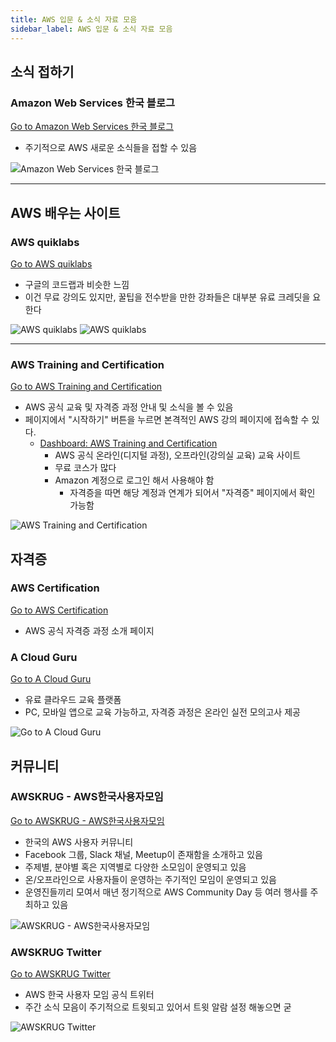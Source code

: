 ```yaml
---
title: AWS 입문 & 소식 자료 모음
sidebar_label: AWS 입문 & 소식 자료 모음
---
```


## 소식 접하기
### Amazon Web Services 한국 블로그
[Go to Amazon Web Services 한국 블로그](https://aws.amazon.com/ko/blogs/korea/)

- 주기적으로 AWS 새로운 소식들을 접할 수 있음

![Amazon Web Services 한국 블로그](../../static/aws/001-blog.png)

<hr />

## AWS 배우는 사이트
### AWS quiklabs
[Go to AWS quiklabs](https://amazon.qwiklabs.com/catalog)

- 구글의 코드랩과 비슷한 느낌
- 이건 무료 강의도 있지만, 꿀팁을 전수받을 만한 강좌들은 대부분 유료 크레딧을 요한다

![AWS quiklabs](../../static/aws/001-quicklab1.png)
![AWS quiklabs](../../static/aws/001-quicklab2.png)

<hr />

### AWS Training and Certification
[Go to AWS Training and Certification](https://aws.amazon.com/ko/training/)

- AWS 공식 교육 및 자격증 과정 안내 및 소식을 볼 수 있음
- 페이지에서 "시작하기" 버튼을 누르면 본격적인 AWS 강의 페이지에 접속할 수 있다.
  - [Dashboard: AWS Training and Certification](https://www.aws.training/Dashboard)
    - AWS 공식 온라인(디지털 과정), 오프라인(강의실 교육) 교육 사이트
    - 무료 코스가 많다
    - Amazon 계정으로 로그인 해서 사용해야 함
      - 자격증을 따면 해당 계정과 연계가 되어서 "자격증" 페이지에서 확인 가능함

![AWS Training and Certification](../../static/aws/001-training.png)

## 자격증
### AWS Certification
[Go to AWS Certification](https://aws.amazon.com/ko/certification/)
- AWS 공식 자격증 과정 소개 페이지

### A Cloud Guru
[Go to A Cloud Guru](https://acloudguru.com/)
- 유료 클라우드 교육 플랫폼
- PC, 모바일 앱으로 교육 가능하고, 자격증 과정은 온라인 실전 모의고사 제공

![Go to A Cloud Guru](../../static/aws/001-acloudguru.png)

## 커뮤니티
### AWSKRUG - AWS한국사용자모임

[Go to AWSKRUG - AWS한국사용자모임](https://awskrug.github.io/)
- 한국의 AWS 사용자 커뮤니티
- Facebook 그룹, Slack 채널, Meetup이 존재함을 소개하고 있음
- 주제별, 분야별 혹은 지역별로 다양한 소모임이 운영되고 있음
- 온/오프라인으로 사용자들이 운영하는 주기적인 모임이 운영되고 있음
- 운영진들끼리 모여서 매년 정기적으로 AWS Community Day 등 여러 행사를 주최하고 있음

![AWSKRUG - AWS한국사용자모임](../../static/aws/001-awskrug.png)

### AWSKRUG Twitter
[Go to AWSKRUG Twitter](https://twitter.com/awskrug)
- AWS 한국 사용자 모임 공식 트위터
- 주간 소식 모음이 주기적으로 트윗되고 있어서 트윗 알람 설정 해놓으면 굳

![AWSKRUG Twitter](../../static/aws/001-twitter.png)